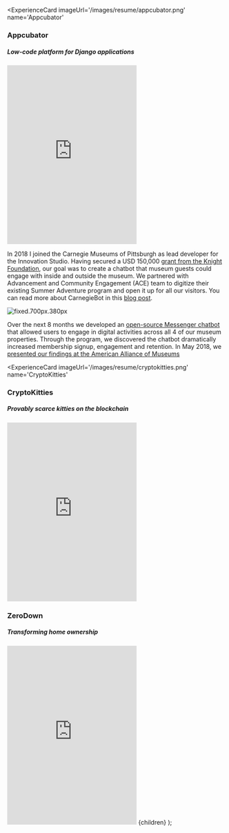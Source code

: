 
<ExperienceCard
    imageUrl='/images/resume/appcubator.png'
    name='Appcubator'
>

### Appcubator

##### Low-code platform for Django applications

<iframe
  width={'100%'}
  height='415'
  src='https://www.youtube-nocookie.com/embed/hZTx0vXUo34?controls=0'
  frameborder='0'
  allow='accelerometer; autoplay; clipboard-write; encrypted-media; gyroscope; picture-in-picture;'
  allowfullscreen
/>

Appcubator is the easiest way to prototype. It's goal is to allow non-technical
founders to create and deploy working MVPs using a simple drag-n-drop interface.
Unlike other no-code / low-code solutions at the time, we allowed users to
export fully readably code and continue developing their apps with their own
developers.

In 2012, I was invited by my friends Karan Sikka and Ilter Canberk to join their
startup as a founding engineer. Appcubator had just participated in the
[YC W13](https://www.ycdb.co/company/appcubator) batch and was one of the
earliest low-code solutions to hit the market. My job was to develop the plugin
editor our team used to create and integrate functionality into applications.
This allowed our users quickly extend their app with 3rd party integrations and
common recipes.

After a magnificent journey our team decided to phase out operations and
[open-source our code](https://github.com/appcubator/appbuild) in 2014. Working
on Appcubator was one of the most formative experiences of my career. With
Appcubator, I learned how to work with clients, ship on tight deadlines and made
the difficult tradeoffs between cost, speed and quality critical to business
operations.

</ExperienceCard>

<ExperienceCard
  imageUrl='/images/resume/streetjumper.png'
  name='Street Jumper'
>

### Street Jumper

##### Hyperlocal delivery service

<div
  className='w-full flex justify-center items-center'
  style={{ height: 400 }}
>
  <Image src='/images/resume/streetjumper.png' layout='fill' />
</div>

Street Jumper is a hyperlocal delivery startup based in Jaipur, Rajasthan.
Between 2014 and 2016, we offered a point-to-point delivery service in the city
In 2014, my classmate Tarin asked me join his company Street Jumper to help him
build out and enhance the technology behind the platform. Over a period of one
year, I worked with our team of engineers and designers to develop and enhance
web, iOS and Android applications for users and delivery partners. At our peak,
we employed 50 delivery partners and processed 250-300 orders per day. In 2016,
Street Jumper was
[acquired by Mumbai based investor and entrepreneur Sandip Modi.](https://webcache.googleusercontent.com/search?q=cache:AjJa8-lD5WQJ:https://www.dealstreetasia.com/stories/38842-38842/+&cd=1&hl=en&ct=clnk&gl=us)

Building Street Jumper was a foundational experience for me and I'm extremely
thankful to my co-founder, Tarin. I learned how a focus on privacy and security
can transform an operations-intensive user experience. I also gained experience
in a highly competitive Indian market.

</ExperienceCard>

<ExperienceCard imageUrl='/images/resume/gwf.jpeg' name='Games With Friends'>

### Games With Friends

##### Social games for iMessage and Messenger

<div className='w-full flex justify-center items-center'>
  <video src='/images/resume/gwf.mp4' controls muted style={{ width: '60%' }} />
</div>

As part of the Advanced Technology and Growth Team at Zynga, one of my jobs was
to build games and core tech for emerging platforms. At the time, Apple had just
[released Apps for iMessage](https://9to5mac.com/2016/09/12/disney-imessage-app-store-stickers-ios-10/)
and Facebook was in the process of
[launching Instant Games](https://techcrunch.com/2016/11/29/messenger-instant-games/).
With over 65% of users' mobile time spent in messaging apps, it was the perfect
opportunity to inject fun into everyday conversations for our players.

<div className='w-full flex justify-center items-center'>

![fixed.640px.380px](/images/resume/gameswithfriends.webp)

</div>

Throughout 2016, I build client libraries and APIs that were used in over 8
Zynga games. I also integrated Messenger APIs into Zynga's launch titles for
Instant Games allowing our designers and PMs to easily send rich texts over
Messenger to reactivate our players. During this time, I gained invaluable
experience in database operation, systems design and product management from an
engineer's perspective.

</ExperienceCard>

<ExperienceCard imageUrl='/images/resume/carnegiebot.png' name='CarnegieBot'>

### CarnegieBot

##### Summer Adventure with a digital Carnegie

<iframe
  width={'100%'}
  height='415'
  src='https://www.youtube.com/embed/sBRRvjz8JcQ'
  frameborder='0'
  allow='accelerometer; autoplay; clipboard-write; encrypted-media; gyroscope; picture-in-picture'
  allowfullscreen
></iframe>

In 2018 I joined the Carnegie Museums of Pittsburgh as lead developer for the
Innovation Studio. Having secured a USD 150,000
[grant from the Knight Foundation](https://knightfoundation.org/articles/museums-technology-new-avenues-for-wonder/),
our goal was to create a chatbot that museum guests could engage with inside and
outside the museum. We partnered with Advancement and Community Engagement (ACE)
team to digitize their existing Summer Adventure program and open it up for all
our visitors. You can read more about CarnegieBot in this
[blog post](https://studio.carnegiemuseums.org/a-chatbot-adventure-c729812571ea).

<div className='w-full flex justify-center items-center'>

![fixed.700px.380px](/images/resume/chatbot.png)

</div>

Over the next 8 months we developed an
[open-source Messenger chatbot](https://github.com/achadha235/andybot-botpress)
that allowed users to engage in digital activities across all 4 of our museum
properties. Through the program, we discovered the chatbot dramatically
increased membership signup, engagement and retention. In May 2018, we
[presented our findings at the American Alliance of Museums](https://www.aam-us.org/2018/04/10/chat-with-andybot-at-aam-2018/)

</ExperienceCard>

<ExperienceCard
  imageUrl='/images/resume/cryptokitties.png'
  name='CryptoKitties'
>

### CryptoKitties

##### Provably scarce kitties on the blockchain

<iframe
  width={'100%'}
  height='415'
  src='https://www.youtube.com/embed/jGfvkjzLrNw'
  frameborder='0'
  allow='accelerometer; autoplay; clipboard-write; encrypted-media; gyroscope; picture-in-picture'
  allowfullscreen
></iframe>

</ExperienceCard>

<ExperienceCard imageUrl='/images/resume/zerodown.jpg' name='ZeroDown'>

### ZeroDown

##### Transforming home ownership

<iframe
  width={'100%'}
  height='415'
  src='https://www.youtube.com/embed/qNQk29B_oEo'
  frameborder='0'
  allow='accelerometer; autoplay; clipboard-write; encrypted-media; gyroscope; picture-in-picture'
  allowfullscreen
></iframe>

</ExperienceCard>

  <MDXProvider components={components}>
    <React.Fragment>{children}</React.Fragment>
  </MDXProvider>
);
